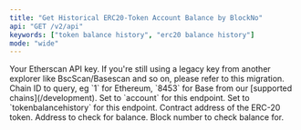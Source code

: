 ```yaml
---
title: "Get Historical ERC20-Token Account Balance by BlockNo"
api: "GET /v2/api"
keywords: ["token balance history", "erc20 balance history"]
mode: "wide"
---
```



  <ParamField query="apikey" type="string">
    Your Etherscan API key. If you're still using a legacy key from another explorer like BscScan/Basescan and so on, please refer to this migration.
  </ParamField>
  <ParamField query="chainid" type="string" default="1">
    Chain ID to query, eg `1` for Ethereum, `8453` for Base from our [supported chains](/development).
  </ParamField>
  <ParamField query="module" type="string" default="account">
    Set to `account` for this endpoint.
  </ParamField>
  <ParamField query="action" type="string" default="tokenbalancehistory">
    Set to `tokenbalancehistory` for this endpoint.
  </ParamField>
  <ParamField query="contractaddress" type="string" default="0x57d90b64a1a57749b0f932f1a3395792e12e7055">
    Contract address of the ERC-20 token.
  </ParamField>
  <ParamField query="address" type="string" default="0xe04f27eb70e025b78871a2ad7eabe85e61212761">
    Address to check for balance.
  </ParamField>
  <ParamField query="blockno" type="integer" default="8000000">
    Block number to check balance for.
  </ParamField>
